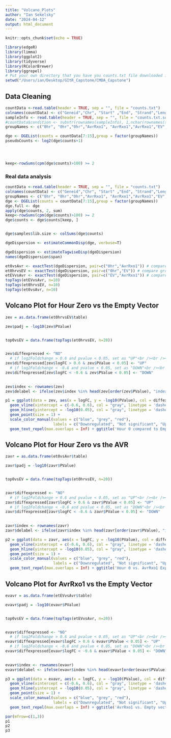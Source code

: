 ```yaml
---
title: "Volcano_Plots"
author: "Ian Sekelsky"
date: "2024-04-12"
output: html_document
---
```


```r
knitr::opts_chunk$set(echo = TRUE)
```

```r
library(edgeR)
library(limma)
library(ggplot2)
library(tidyverse) 
library(RColorBrewer)
library(ggrepel)
# Put your own directory that you have you counts.txt file downloaded in 
setwd("/Users/ian/Desktop/GItR_Capstone/CMDA_Capstone")
```

## Data Cleaning
```r
countData <-read.table(header = TRUE, sep = "", file = "counts.txt")
colnames(countData) <- c("Geneid","Chr", "Start" ,"End", "Strand","Length","0hr1","0hr2","0hr3","Avr1","Avr2","Avr3", "EV1", "EV2","EV3")
sampleInfo <- read.table(header = TRUE, sep = "", file = "counts.txt.summary")
#countData$condition <- substr(rownames(sampleInfo), 1,nchar(rownames(sampleInfo))-1)
groupNames <- c("0hr", "0hr","0hr","AvrRxo1", "AvrRxo1","AvrRxo1","EV","EV","EV")

dge <- DGEList(counts = countData[7:15],group = factor(groupNames))
pseudoCounts <- log2(dge$counts+1)




keep<-rowSums(cpm(dge$counts)>100) >= 2
```


### Real data analysis

```r
countData <-read.table(header = TRUE, sep = "", file = "counts.txt")
colnames(countData) <- c("Geneid","Chr", "Start" ,"End", "Strand","Length","0hr1","0hr2","0hr3","Avr1","Avr2","Avr3", "EV1", "EV2","EV3")
groupNames <- c("0hr", "0hr","0hr","AvrRxo1", "AvrRxo1","AvrRxo1","EV","EV","EV")
dge <- DGEList(counts = countData[7:15],group = factor(groupNames))
dge.full <- dge
apply(dge$counts, 2, sum) 
keep<-rowSums(cpm(dge$counts)>100) >= 2
dge$counts <- dge$counts[keep, ]


dge$samples$lib.size <- colSums(dge$counts)

```

```r
dgeDispersion <- estimateCommonDisp(dge, verbose=T)

dgeDispersion <- estimateTagwiseDisp(dgeDispersion)
names(dgeDispersion$span)

et0vsAvr <- exactTest(dgeDispersion, pair=c("0hr","AvrRxo1")) # compare groups 1 and 2
et0hrvsEV <- exactTest(dgeDispersion, pair=c("0hr","EV")) # compare groups 1 and 3
etEVvsAvr <- exactTest(dgeDispersion, pair=c("EV","AvrRxo1")) # compare groups 2 and 3
topTags(etEVvsAvr, n=10)
topTags(et0hrvsEV, n=10)
topTags(et0vsAvr, n=10)


```

## Volcano Plot for Hour Zero vs the Empty Vector
```r
zev = as.data.frame(et0hrvsEV$table)

zev$padj = -log10(zev$PValue)


top0vsEV = data.frame(topTags(et0hrvsEV, n=20))


zev$diffexpressed <- "NO"
  # if log2Foldchange > 0.6 and pvalue < 0.05, set as "UP"<br /><br /><br />
zev$diffexpressed[zev$logFC > 0.6 & zev$PValue < 0.05] <- "UP"
  # if log2Foldchange < -0.6 and pvalue < 0.05, set as "DOWN"<br /><br /><br />
zev$diffexpressed[zev$logFC < -0.6 & zev$PValue < 0.05] <- "DOWN"
  

zev$index <- rownames(zev)
zev$delabel <- ifelse(zev$index %in% head(zev[order(zev$PValue), "index"], 20), zev$index, NA) 

p1 = ggplot(data = zev, aes(x = logFC, y = -log10(PValue), col = diffexpressed, label = delabel)) +
  geom_vline(xintercept = c(-0.6, 0.6), col = "gray", linetype = 'dashed') +
  geom_hline(yintercept = -log10(0.05), col = "gray", linetype = 'dashed') +
  geom_point(size = 1) +
  scale_color_manual(values = c("blue", "grey", "red"), 
                     labels = c("Downregulated", "Not significant", "Upregulated")) +
  geom_text_repel(max.overlaps = Inf) + ggtitle('Hour 0 compared to Empty Vector') 


```

## Volcano Plot for Hour Zero vs the AVR
```r
zavr = as.data.frame(et0vsAvr$table)

zavr$padj = -log10(zavr$PValue)


top0vsEV = data.frame(topTags(et0hrvsEV, n=20))


zavr$diffexpressed <- "NO"
  # if log2Foldchange > 0.6 and pvalue < 0.05, set as "UP"<br /><br /><br />
zavr$diffexpressed[zavr$logFC > 0.6 & zavr$PValue < 0.05] <- "UP"
  # if log2Foldchange < -0.6 and pvalue < 0.05, set as "DOWN"<br /><br /><br />
zavr$diffexpressed[zavr$logFC < -0.6 & zavr$PValue < 0.05] <- "DOWN"
  

zavr$index <- rownames(zavr)
zavr$delabel <- ifelse(zavr$index %in% head(zavr[order(zavr$PValue), "index"], 20), zavr$index, NA) 

p2 = ggplot(data = zavr, aes(x = logFC, y = -log10(PValue), col = diffexpressed, label = delabel)) +
  geom_vline(xintercept = c(-0.6, 0.6), col = "gray", linetype = 'dashed') +
  geom_hline(yintercept = -log10(0.05), col = "gray", linetype = 'dashed') +
  geom_point(size = 1) +
  scale_color_manual(values = c("blue", "grey", "red"), 
                     labels = c("Downregulated", "Not significant", "Upregulated")) +
  geom_text_repel(max.overlaps = Inf) + ggtitle('Hour 0 vs. AvrRxo1 Expression') 


```

## Volcano Plot for AvrRxo1 vs the Empty Vector
```r
evavr = as.data.frame(etEVvsAvr$table)

evavr$padj = -log10(evavr$PValue)


top0vsEV = data.frame(topTags(etEVvsAvr, n=20))


evavr$diffexpressed <- "NO"
  # if log2Foldchange > 0.6 and pvalue < 0.05, set as "UP"<br /><br /><br />
evavr$diffexpressed[evavr$logFC > 0.6 & evavr$PValue < 0.05] <- "UP"
  # if log2Foldchange < -0.6 and pvalue < 0.05, set as "DOWN"<br /><br /><br />
evavr$diffexpressed[evavr$logFC < -0.6 & evavr$PValue < 0.05] <- "DOWN"
  

evavr$index <- rownames(evavr)
evavr$delabel <- ifelse(evavr$index %in% head(evavr[order(evavr$PValue), "index"], 20), evavr$index, NA) 

p3 = ggplot(data = evavr, aes(x = logFC, y = -log10(PValue), col = diffexpressed, label = delabel)) +
  geom_vline(xintercept = c(-0.6, 0.6), col = "gray", linetype = 'dashed') +
  geom_hline(yintercept = -log10(0.05), col = "gray", linetype = 'dashed') +
  geom_point(size = 1) +
  scale_color_manual(values = c("blue", "grey", "red"), 
                     labels = c("Downregulated", "Not significant", "Upregulated")) +
  geom_text_repel(max.overlaps = Inf) + ggtitle('AvrRxo1 vs. Empty vector Expression') 


```
```r
par(mfrow=c(1,3))
p1
p2
p3


```












